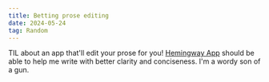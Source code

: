 ```yaml
---
title: Betting prose editing
date: 2024-05-24
tag: Random
---
```


TIL about an app that'll edit your prose for you!
[Hemingway App](https://hemingwayapp.com/) should be able to help me write with
better clarity and conciseness. I'm a wordy son of a gun.
